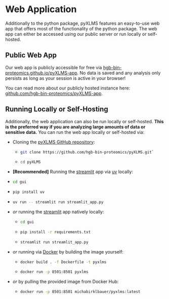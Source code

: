 # Web Application

Additionally to the python package, pyXLMS features an easy-to-use web app that offers most of the functionality of the python package. The web app
can either be accessed using our public server or run locally or self-hosted.

## Public Web App

Our web app is publicly accessible for free via [hgb-bin-proteomics.github.io/pyXLMS-app](https://hgb-bin-proteomics.github.io/pyXLMS-app).
No data is saved and any analysis only persists as long as your session is active in your browser!

You can read more about our publicly hosted instance here: [github.com/hgb-bin-proteomics/pyXLMS-app](https://github.com/hgb-bin-proteomics/pyXLMS-app).

## Running Locally or Self-Hosting

Additionally, the web application can also be run locally or self-hosted. **This is the preferred way if you are analyzing large amounts of data or**
**sensitive data.** You can run the web app locally or self-hosted via:

- Cloning the [pyXLMS GitHub repository](https://github.com/hgb-bin-proteomics/pyXLMS):
  - ```bash copy
    git clone https://github.com/hgb-bin-proteomics/pyXLMS.git`
    ```
  - ```bash copy
    cd pyXLMS
    ```
-  **\[Recommended\]** Running the [streamlit](https://streamlit.io/) app via [uv](https://docs.astral.sh/uv/) locally:
  - ```bash copy
    cd gui
    ```
  - ```bash copy
    pip install uv
    ```
  - ```bash copy
    uv run -- streamlit run streamlit_app.py
    ```
- _or_ running the [streamlit](https://streamlit.io/) app natively locally:
  - ```bash copy
    cd gui
    ```
  - ```bash copy
    pip install -r requirements.txt
    ```
  - ```bash copy
    streamlit run streamlit_app.py
    ```
- _or_ running via [Docker](https://docs.docker.com/get-started/get-docker/) by building the image yourself:
  - ```bash copy
    docker build . -f Dockerfile -t pyxlms
    ```
  - ```bash copy
    docker run -p 8501:8501 pyxlms
    ```
- _or_ by pulling the provided image from Docker Hub:
  - ```bash copy
    docker run -p 8501:8501 michabirklbauer/pyxlms:latest
    ```
